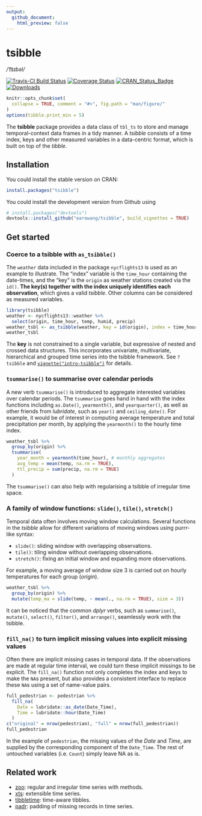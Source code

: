 ```yaml
---
output:
  github_document:
    html_preview: false
---
```


<!-- README.md is generated from README.Rmd. Please edit that file -->

# tsibble

*/ˈt͡sɪbəl/*

[![Travis-CI Build Status](https://travis-ci.org/earowang/tsibble.svg?branch=master)](https://travis-ci.org/earowang/tsibble)
[![Coverage Status](https://img.shields.io/codecov/c/github/earowang/tsibble/master.svg)](https://codecov.io/github/earowang/tsibble?branch=master)
[![CRAN_Status_Badge](http://www.r-pkg.org/badges/version/tsibble)](https://cran.r-project.org/package=tsibble)
[![Downloads](http://cranlogs.r-pkg.org/badges/tsibble?color=brightgreen)](https://cran.r-project.org/package=tsibble)

```r
knitr::opts_chunk$set(
  collapse = TRUE, comment = "#>", fig.path = "man/figure/"
)
options(tibble.print_min = 5)
```

The **tsibble** package provides a data class of `tbl_ts` to store and manage temporal-context data frames in a tidy manner. A *tsibble* consists of a time index, keys and other measured variables in a data-centric format, which is built on top of the *tibble*.

## Installation

You could install the stable version on CRAN:

```r
install.packages("tsibble")
```

You could install the development version from Github using

```r
# install.packages("devtools")
devtools::install_github("earowang/tsibble", build_vignettes = TRUE)
```

## Get started

### Coerce to a tsibble with `as_tsibble()`

The `weather` data included in the package `nycflights13` is used as an example to illustrate. The "index" variable is the `time_hour` containing the date-times, and the "key" is the `origin` as weather stations created via the `id()`. **The key(s) together with the index uniquely identifies each observation**, which gives a valid *tsibble*. Other columns can be considered as measured variables.

```r
library(tsibble)
weather <- nycflights13::weather %>% 
  select(origin, time_hour, temp, humid, precip)
weather_tsbl <- as_tsibble(weather, key = id(origin), index = time_hour)
weather_tsbl
```

The **key** is not constrained to a single variable, but expressive of nested and crossed data structures. This incorporates univariate, multivariate, hierarchical and grouped time series into the tsibble framework. See `?tsibble` and [`vignette("intro-tsibble")`](http://pkg.earo.me/tsibble/articles/intro-tsibble.html) for details.

### `tsummarise()` to summarise over calendar periods

A new verb `tsummarise()` is introduced to aggregate interested variables over calendar periods. The `tsummarise` goes hand in hand with the index functions including `as.Date()`, `yearmonth()`, and `yearquarter()`, as well as other friends from *lubridate*, such as `year()` and `ceiling_date()`. For example, it would be of interest in computing average temperature and total precipitation per month, by applying the `yearmonth()` to the hourly time index.

```r
weather_tsbl %>%
  group_by(origin) %>%
  tsummarise(
    year_month = yearmonth(time_hour), # monthly aggregates
    avg_temp = mean(temp, na.rm = TRUE),
    ttl_precip = sum(precip, na.rm = TRUE)
  )
```

The `tsummarise()` can also help with regularising a tsibble of irregular time space.

### A family of window functions: `slide()`, `tile()`, `stretch()`

Temporal data often involves moving window calculations. Several functions in the *tsibble* allow for different variations of moving windows using purrr-like syntax:

* `slide()`: sliding window with overlapping observations.
* `tile()`: tiling window without overlapping observations.
* `stretch()`: fixing an initial window and expanding more observations.

For example, a moving average of window size 3 is carried out on hourly temperatures for each group (*origin*).

```r
weather_tsbl %>% 
  group_by(origin) %>% 
  mutate(temp_ma = slide(temp, ~ mean(., na.rm = TRUE), size = 3))
```

It can be noticed that the common *dplyr* verbs, such as `summarise()`, `mutate()`, `select()`, `filter()`, and `arrange()`, seamlessly work with the tsibble. 

### `fill_na()` to turn implicit missing values into explicit missing values

Often there are implicit missing cases in temporal data. If the observations are made at regular time interval, we could turn these implicit missings to be explicit. The `fill_na()` function not only completes the index and keys to make the `NA`s present, but also provides a consistent interface to replace these `NA`s using a set of name-value pairs.

```r
full_pedestrian <- pedestrian %>%
  fill_na(
    Date = lubridate::as_date(Date_Time),
    Time = lubridate::hour(Date_Time)
  )
c("original" = nrow(pedestrian), "full" = nrow(full_pedestrian))
full_pedestrian
```

In the example of `pedestrian`, the missing values of the *Date* and *Time*, are supplied by the corresponding component of the `Date_Time`. The rest of untouched variables (i.e. `Count`) simply leave NA as is.

## Related work

* [zoo](https://CRAN.R-project.org/package=zoo): regular and irregular time series with methods.
* [xts](https://github.com/joshuaulrich/xts): extensible time series.
* [tibbletime](https://github.com/business-science/tibbletime): time-aware tibbles.
* [padr](https://github.com/EdwinTh/padr): padding of missing records in time series.
